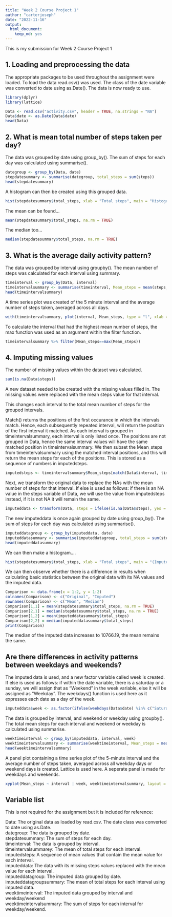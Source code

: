 ```yaml
---
title: "Week 2 Course Project 1"
author: "carterjoseph"
date: "2022-11-16"
output: 
  html_document: 
    keep_md: yes
---
```


This is my submission for Week 2 Course Project 1

## 1. Loading and preprocessing the data

The appropriate packages to be used throughout the assignment were loaded. To load the data read.csv() was used. The class of the date variable was converted to date using as.Date(). The data is now ready to use. 

```r
library(dplyr)
library(lattice)
```

```r
Data <- read.csv("activity.csv", header = TRUE, na.strings = "NA")
Data$date <- as.Date(Data$date)
head(Data)
```

## 2. What is mean total number of steps taken per day?

The data was grouped by date using group_by(). The sum of steps for each day was calculated using summarise().

```r
dategroup <- group_by(Data, date)
stepdatesummary <- summarise(dategroup, total_steps = sum(steps))
head(stepdatesummary)
```
A histogram can then be created using this grouped data.

```r
hist(stepdatesummary$total_steps, xlab = "Total steps", main = "Histogram of total number of steps taken each day")
```

The mean can be found...

```r
mean(stepdatesummary$total_steps, na.rm = TRUE)
```
The median too...
```r
median(stepdatesummary$total_steps, na.rm = TRUE)
```

## 3. What is the average daily activity pattern?

The data was grouped by interval using groupby(). The mean number of steps was calculated for each interval using summary. 

```r
timeinterval <- group_by(Data, interval)
timeintervalsummary <- summarise(timeinterval, Mean_steps = mean(steps, na.rm = TRUE))
head(timeintervalsummary)
```

A time series plot was created of the 5 minute interval and the average number of steps taken, averaged across all days. 

```r
with(timeintervalsummary, plot(interval, Mean_steps, type = "l", xlab = "Interval", ylab = "Mean steps", main = "Average number of steps per five minute interval"))
```

To calculate the interval that had the highest mean number of steps, the max function was used as an argument within the filter function. 

```r
timeintervalsummary %>% filter(Mean_steps==max(Mean_steps)) 
```
## 4. Imputing missing values

The number of missing values within the dataset was calculated.

```r
sum(is.na(Data$steps))
```

A new dataset needed to be created with the missing values filled in. The missing values were replaced with the mean steps value for that interval.

This changes each interval to the total mean number of steps for the grouped intervals.

Match() returns the positions of the first occurance in which the intervals match. Hence, each subsequently repeated interval, will return the position of the first interval it matched. As each interval is grouped in timeintervalsummary, each interval is only listed once. The positions are not grouped in Data, hence the same interval values will have the same matched position in timeintervalsummary. We then subset the Mean_steps from timeintervalsummary using the matched interval positions, and this will return the mean steps for each of the positions. This is stored as a sequence of numbers in imputedsteps. 

```r
imputedsteps <- timeintervalsummary$Mean_steps[match(Data$interval, timeintervalsummary$interval)]
```

Next, we transform the original data to replace the NAs with the mean number of steps for that interval. If else is used as follows: if there is an NA value in the steps variable of Data, we will use the value from imputedsteps instead, if it is not NA it will remain the same. 

```r
imputeddata <- transform(Data, steps = ifelse(is.na(Data$steps), yes = imputedsteps, no = Data$steps))
```

The new imputeddata is once again grouped by date using group_by(). The sum of steps for each day was calculated using summarise().

```r
imputeddatagroup <- group_by(imputeddata, date)
imputeddatasummary <- summarise(imputeddatagroup, total_steps = sum(steps))
head(imputeddatasummary)
```

We can then make a histogram....

```r
hist(stepdatesummary$total_steps, xlab = "Total steps", main = "(Imputed) Histogram of total number of steps taken each day")
```

We can then observe whether there is a difference in results when calculating basic statistics between the original data with its NA values and the imputed data. 

```r

Comparison <- data.frame(x = 1:2, y = 1:2)
colnames(Comparison) <- c("Original", "Imputed")
rownames(Comparison) <- c("Mean", "Median")
Comparison[1,1] = mean(stepdatesummary$total_steps, na.rm = TRUE)
Comparison[2,1] = median(stepdatesummary$total_steps, na.rm = TRUE)
Comparison[1,2] = mean(imputeddatasummary$total_steps)
Comparison[2,2] = median(imputeddatasummary$total_steps)
print(Comparison)
```

The median of the imputed data increases to 10766.19, the mean remains the same. 


## Are there differences in activity patterns between weekdays and weekends?

The imputed data is used, and a new factor variable called week is created. If else is used as follows: if within the date variable, there is a saturday or a sunday, we will assign that as "Weekend" in the week variable, else it will be assigned as "Weekday". The weekdays() function is used here as it expresses each date as a day of the week. 

```r
imputeddata$week <- as.factor(ifelse(weekdays(Data$date) %in% c("Saturday", "Sunday"), yes = "Weekend", no =  "Weekday"))
```

The data is grouped by interval, and weekend or weekday using groupby(). The total mean steps for each interval and weekend or weekday is calculated using summarise.

```r
weektimeinterval <- group_by(imputeddata, interval, week)
weektimeintervalsummary <- summarise(weektimeinterval, Mean_steps = mean(steps, na.rm = TRUE))
head(weektimeintervalsummary)
```

A panel plot containing a time series plot of the 5-minute interval and the average number of steps taken, averaged across all weekday days or weekend days is created. Lattice is used here. A seperate panel is made for weekdays and weekends.

```r
xyplot(Mean_steps ~ interval | week, weektimeintervalsummary, layout = c(1,2), type = "l", ylab = "Number of steps", main = "Average number of steps per five minute interval")
```

## Variable list

This is not required for the assignment but it is included for reference: <p>

Data: The original data as loaded by read.csv. The date class was converted to date using as.Date. <br>
dategroup: The data is grouped by date. <br>
stepdatesummary: The sum of steps for each day. <br> 
timeinterval: The data is grouped by interval. <br>
timeintervalsummarey: The mean of total steps for each interval. <br>
imputedsteps: A sequence of mean values that contain the mean value for each interval. <br>
imputeddata: The data with its missing steps values replaced with the mean value for each interval. <br>
imputeddatagroup: The imputed data grouped by date. <br>
imputeddatagroupsummary: The mean of total steps for each interval using imputed data. <br>
weektimeinterval: The imputed data grouped by interval and weekday/weekend <br>
weektimeintervalsummary: The sum of steps for each interval for weekday/weekend. <br>

